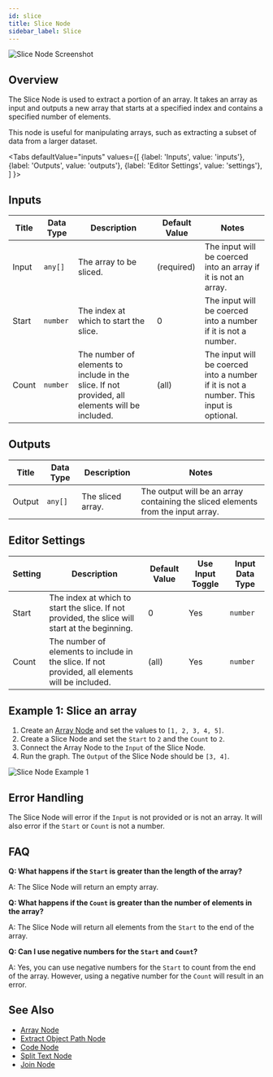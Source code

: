 ```yaml
---
id: slice
title: Slice Node
sidebar_label: Slice
---
```



![Slice Node Screenshot](./assets/slice-node.png)

## Overview

The Slice Node is used to extract a portion of an array. It takes an array as input and outputs a new array that starts at a specified index and contains a specified number of elements.

This node is useful for manipulating arrays, such as extracting a subset of data from a larger dataset.

<Tabs
  defaultValue="inputs"
  values={[
    {label: 'Inputs', value: 'inputs'},
    {label: 'Outputs', value: 'outputs'},
    {label: 'Editor Settings', value: 'settings'},
  ]
}>

<TabItem value="inputs">

## Inputs

| Title | Data Type | Description                                                                                     | Default Value | Notes                                                                                  |
| ----- | --------- | ----------------------------------------------------------------------------------------------- | ------------- | -------------------------------------------------------------------------------------- |
| Input | `any[]`   | The array to be sliced.                                                                         | (required)    | The input will be coerced into an array if it is not an array.                         |
| Start | `number`  | The index at which to start the slice.                                                          | 0             | The input will be coerced into a number if it is not a number.                         |
| Count | `number`  | The number of elements to include in the slice. If not provided, all elements will be included. | (all)         | The input will be coerced into a number if it is not a number. This input is optional. |

</TabItem>

<TabItem value="outputs">

## Outputs

| Title  | Data Type | Description       | Notes                                                                            |
| ------ | --------- | ----------------- | -------------------------------------------------------------------------------- |
| Output | `any[]`   | The sliced array. | The output will be an array containing the sliced elements from the input array. |

</TabItem>

<TabItem value="settings">

## Editor Settings

| Setting | Description                                                                                     | Default Value | Use Input Toggle | Input Data Type |
| ------- | ----------------------------------------------------------------------------------------------- | ------------- | ---------------- | --------------- |
| Start   | The index at which to start the slice. If not provided, the slice will start at the beginning.  | 0             | Yes              | `number`        |
| Count   | The number of elements to include in the slice. If not provided, all elements will be included. | (all)         | Yes              | `number`        |

</TabItem>

</Tabs>

## Example 1: Slice an array

1. Create an [Array Node](./array.mdx) and set the values to `[1, 2, 3, 4, 5]`.
2. Create a Slice Node and set the `Start` to `2` and the `Count` to `2`.
3. Connect the Array Node to the `Input` of the Slice Node.
4. Run the graph. The `Output` of the Slice Node should be `[3, 4]`.

![Slice Node Example 1](./assets/slice-node-example-01.png)

## Error Handling

The Slice Node will error if the `Input` is not provided or is not an array. It will also error if the `Start` or `Count` is not a number.

## FAQ

**Q: What happens if the `Start` is greater than the length of the array?**

A: The Slice Node will return an empty array.

**Q: What happens if the `Count` is greater than the number of elements in the array?**

A: The Slice Node will return all elements from the `Start` to the end of the array.

**Q: Can I use negative numbers for the `Start` and `Count`?**

A: Yes, you can use negative numbers for the `Start` to count from the end of the array. However, using a negative number for the `Count` will result in an error.

## See Also

- [Array Node](./array.mdx)
- [Extract Object Path Node](./extract-object-path.mdx)
- [Code Node](./code.mdx)
- [Split Text Node](./split-text.mdx)
- [Join Node](./join.mdx)
